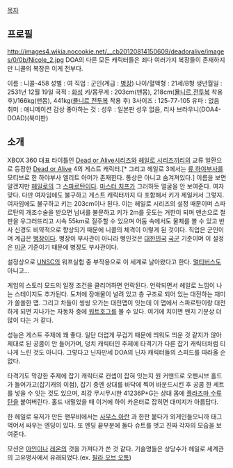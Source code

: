 [[목차]]

== 프로필 ==
http://images4.wikia.nocookie.net/__cb20120814150609/deadoralive/images/0/0b/Nicole_2.jpg
DOA의 다른 모든 캐릭터들은 죄다 여러가지 복장들이 존재하지만 니콜의 복장은 이게 전부다.

이름 : 니콜-458
성별 : 여
직업 : 군인(계급 : [[병장]])
나이/혈액형 : 21세/B형
생년월일 : 2531년 12월 19일
국적 : [[화성]]
키/몸무게 : 203cm(맨몸), 218cm([[묠니르 전투복]] 착용 후)/166kg(맨몸), 441kg([[묠니르 전투복]] 착용 후)
3사이즈 : 125-77-105
유파 : 없음
취미 : 애니메이션 감상
좋아하는 것 : 
성우 : 일본판 성우 없음, 리사 브라우니(DOA4-DOAD)(북미판) 

== 소개 ==
XBOX 360 대표 타이틀인 [[Dead or Alive]]시리즈와 [[헤일로 시리즈]]끼리의 교류 일환으로 등장한 [[Dead or Alive]] 4의 게스트 캐릭터.[* 그리고 헤일로 3에서는 [[류 하야부사]]를 모티브로 한 하야부사 엘리트 아머가 존재한다. 통상은 아니고 숨겨져있다.] 이름을 보면 알겠지만 [[헤일로]]의 그 [[스파르탄]]이다. [[마스터 치프]]가 그러하듯 얼굴을 안 보여준다. 여자맞다. 다만 여자임에도 불구하고 게스트 캐릭터까지 다 포함해서 키가 제일커서 그렇지. 여자임에도 불구하고 키는 203cm이나 된다. 이는 헤일로 시리즈의 설정 때문이며 스파르탄의 개조수술을 받으면 남녀를 불문하고 키가 2m를 웃도는 거한이 되며 맨손으로 철판을 우그러뜨리고 시속 55km로 질주할 수 있으며 어둠 속에서도 물체를 볼 수 있고 반사 신경도 비약적으로 향상되기 때문에 니콜의 체격이 이렇게 된 것이다. 직업은 군인이며 계급은 [[병장]]이다. 병장이 부사관이 아니라 병인것은 [[대한민국]] [[국군]] 기준이며 이 설정은 [[미군]] 기준이기 때문에 병장도 부사관이다. 

설정상으로 [[UNSC]]의 워프실험 중 부작용으로 이 세계로 날아왔다고 한다. [[멀티버스]]도 아니고...

게임의 스토리 모드의 일정 조건을 클리어하면 언락된다. 언락되면서 헤일로 느낌이 나는 스테이지도 추가된다. 도처에 장애물이 널려 있고 층 구조로 되어 있는 대전하는 재미가 쏠쏠한 맵. 그리고 차들이 씽씽 오가는 대전맵이 잇는데 이 맵에서 스파르탄이랑 대전하게 되면 지나가는 자동차 중에 [[워트호그]]를 볼 수 있다. 여기에 치이면 왠지 기분상 더 많이 다는 거 같다.

성능은 게스트 주제에 꽤 좋다. 일단 더럽게 무겁기 때문에 띄워도 띄운 것 같지가 않아 제대로 된 공콤이 안 들어가며, 덩치 캐릭터인 주제에 타격기가 다른 잡기 캐릭터처럼 티나게 느린 것도 아니다. 그렇다고 닌자만세 DOA의 닌자 캐릭터들의 스피드를 따라올 순 없다.

타격기도 막강한 주제에 잡기 캐릭터로 컨셉이 잡혀 잇는지 원 커맨드로 오펜시브 홀드가 들어가고(잡기캐의 이점), 잡기 중엔 상대를 바닥에 찍어 바운드시킨 후 공콤 한 세트를 넣을 수 잇는 것도 있으며, 최강 무시무시한 41236P+G는 상대 몸에 [[플라즈마 수류탄]]을 붙여버린다. 홀드 내밀었을 때 이거에 하이 카운터로 잡히면 대미지가 아름답다.

한 헤일로 유저가 만든 팬무비에서는 [[사무스 아란]] 과 한판 붙다가 외게인들오니까 태그먹어서 싸우는 엔딩이 있다. 또 엔딩 끝부분에 둘다 슈트를 벗고 진짜 각자의 모습을 보여준다.

모션은 [[아인]]이나 [[레온]]의 것을 가져다가 쓴 것 같다. 기술명들은 상당수가 헤일로 세계관의 고유명사에서 유래되었다.(ex. [[필라 오브 오톰]])
